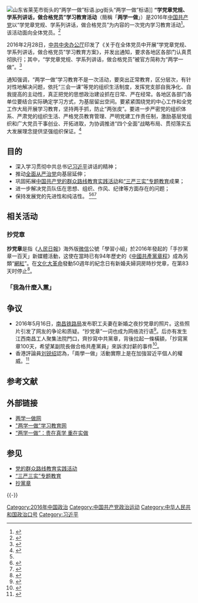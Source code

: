 {{expand|time=2016-06-01T19:26:02+00:00}}
[[File:山东省莱芜市街头的“两学一做”标语.jpg|thumb]]街头“两学一做”标语]]
'''“学党章党规、学系列讲话，做合格党员”学习教育活动'''（簡稱「'''两学一做'''」）是2016年[[中国共产党|中国共产党]]以“学党章党规、学系列讲话，做合格党员”为内容的一次党内学习教育活动<ref>{{cite web|author=詠雯|title=两学一做是什么|url=http://www.cnrencai.com/others/xianjin/326717.html|website=中国人才网|accessdate=2016-05-07|archive-url=https://web.archive.org/web/20160630121643/http://www.cnrencai.com/others/xianjin/326717.html|archive-date=2016-06-30|dead-url=yes}}</ref>。该活动面向全体党员。<ref>{{cite web|url=http://www.psych.ac.cn/lxyz/xxzl/201605/P020160531512978164501.pdf|title=“两学一做”学习教育资料汇编|publisher=中国科学院心理研究所党委办公室|date=2016年5月|archive-url=https://web.archive.org/web/20210613193144/http://www.psych.ac.cn/lxyz/xxzl/201605/P020160531512978164501.pdf|archive-date=2021-06-13|dead-url=no|access-date=2021-06-13}}</ref>

2016年2月28日，[[中共中央办公厅|中共中央办公厅]]印发了《关于在全体党员中开展“学党章党规、学系列讲话，做合格党员”学习教育方案》，并发出通知，要求各地区各部门认真贯彻执行；其中，“学党章党规、学系列讲话，做合格党员”被官方简称为“两学一做”。<ref name="shd">{{cite web|author=新华网|title=中共中央办公厅印发《关于在全体党员中开展“学党章党规、学系列讲话，做合格党员”学习教育方案》|url=http://news.xinhuanet.com/politics/2016-02/28/c_1118181541.htm|website=[[新华网|新华网]]|accessdate=2016-05-07|archive-date=2017-07-10|archive-url=https://web.archive.org/web/20170710181209/http://news.xinhuanet.com/politics/2016-02/28/c_1118181541.htm|dead-url=no}}</ref>

通知强调，“两学一做”学习教育不是一次活动，要突出正常教育，区分层次，有针对性地解决问题，依托“三会一课”等党的组织生活制度，发挥党支部自我净化、自我提高的主动性，真正把党的思想政治建设抓在日常、严在经常。各地区各部门各单位要结合实际确定学习方式，为基层留出空间。要紧紧围绕党的中心工作和全党工作大局开展学习教育，坚持两手抓，防止“两张皮”。要进一步严密党的组织体系、严肃党的组织生活、严格党员教育管理、严明党建工作责任制，激励基层党组织和广大党员干事创业、开拓进取，为协调推进“四个全面”战略布局、贯彻落实五大发展理念提供坚强组织保证。<ref>{{cite web|title=中共中央办公厅印发《关于在全体党员中开展“学党章党规、学系列讲话，做合格党员”学习教育方案》-新华网|url=http://www.xinhuanet.com//politics/2016-02/28/c_1118181541.htm|website=www.xinhuanet.com|access-date=2021-03-29|archive-date=2021-02-11|archive-url=https://web.archive.org/web/20210211064335/http://www.xinhuanet.com//politics/2016-02/28/c_1118181541.htm|dead-url=no}}</ref>

== 目的 ==
* 深入学习贯彻中共总书记[[习近平|习近平]]讲话的精神；
* 推动[[全面从严治党|全面从严治党]]向基层延伸；
* 巩固拓展[[党的群众路线教育实践活动|中国共产党的群众路线教育实践活动]]和[[“三严三实”专题教育|“三严三实”专题教育]]成果；
* 进一步解决党员队伍在思想、组织、作风、纪律等方面存在的问题；
* 保持发展党的先进性和纯洁性。 <ref name="shd" /><ref>{{cite web|title=2016年3月1日（二） “两学一做”，学什么？做什么？|url=http://www.dangjian.cn/specials/djwwpt/wxgx/201603/t20160301_3180884.shtml|website=党建网|accessdate=2016-05-07|archive-url=https://web.archive.org/web/20160523043648/http://www.dangjian.cn/specials/djwwpt/wxgx/201603/t20160301_3180884.shtml|archive-date=2016年5月23日|dead-url=yes}}</ref><ref>{{cite web|title=图解：面向全体党员开展的“两学一做”究竟是什么？|url=http://cpc.people.com.cn/xuexi/n1/2016/0301/c385474-28162054.html|website=人民网－中国共产党新闻网|accessdate=2016-05-07|archive-date=2020-05-29|archive-url=https://web.archive.org/web/20200529031127/http://cpc.people.com.cn/xuexi/n1/2016/0301/c385474-28162054.html|dead-url=no}}</ref>

== 相关活动 ==
=== 抄党章 ===
{{main|抄黨章}}
'''抄党章'''是指《[[人民日報|人民日報]]》海外版[[微信|微信]]公號「學習小組」於2016年發起的「手抄黨章一百天」新媒體活動，这使在當時已有94年歷史的《[[中國共產黨章程|中國共產黨章程]]》成為另類“[[網紅|網紅]]”。在[[文化大革命|文化大革命]]發動50週年的紀念日有新婚夫婦洞房時抄党章，在第83天时停止<ref name="端傳媒">{{Cite web|url=https://theinitium.com/article/20160530-mainland-partycharter/|title=「手抄黨章100天」的新媒體實驗，怎麼83天就停了？|accessdate=2016-06-03|archive-date=2019-05-13|archive-url=https://web.archive.org/web/20190513103510/https://theinitium.com/article/20160530-mainland-partycharter/|dead-url=no}}</ref>。

=== 「我為什麼入黨」 ===
{{章节扩充}}

== 争议 ==
* 2016年5月16日，[[南昌铁路局|南昌铁路局]]发布职工夫妻在新婚之夜抄党章的照片。这些照片引发了网友的争论和质疑。“抄党章”一词也成为网络流行语<ref>{{cite news|url=http://cn.nytimes.com/china/20160519/c19chinamarriage/|title=中国夫妇新婚之夜抄党章|publisher=纽约时报中文网|date=2016-05-19|accessdate=2016-06-01|archive-date=2020-10-03|archive-url=https://web.archive.org/web/20201003010528/https://cn.nytimes.com/china/20160519/c19chinamarriage/|dead-url=no}}</ref>。后亦有发生江西南昌工人聚集法院門口，齊抄寫中共黨章，背後拉起一條橫額，「抄寫黨章100天，希望某副院長做合格共產黨員」來訴求討薪的事件<ref name="hke">{{Cite web|url=http://china.hket.com/article/1431245/%E8%A8%8E%E8%96%AA%E5%B7%A5%E4%BA%BA%E6%B3%95%E9%99%A2%E9%96%80%E5%89%8D%E3%80%8C%E6%8A%84%E9%BB%A8%E7%AB%A0%E3%80%8D%20%E7%B6%B2%E6%B0%91%EF%BC%9A%E5%A4%AA%E6%9C%89%E6%89%8D%E4%BA%86|title=討薪工人法院門前「抄黨章」 網民：太有才了|accessdate=2016-06-03|archive-date=2019-05-15|archive-url=https://web.archive.org/web/20190515054631/https://china.hket.com/article/1431245/%E8%A8%8E%E8%96%AA%E5%B7%A5%E4%BA%BA%E6%B3%95%E9%99%A2%E9%96%80%E5%89%8D%E3%80%8C%E6%8A%84%E9%BB%A8%E7%AB%A0%E3%80%8D%20%E7%B6%B2%E6%B0%91%EF%BC%9A%E5%A4%AA%E6%9C%89%E6%89%8D%E4%BA%86|dead-url=no}}</ref>。
* 香港評論員[[刘锐绍|刘锐绍]]認為，「兩學一做」活動實際上是在加強習近平個人的權威。<ref>{{cite web|url=https://theinitium.com/article/20160701-mainland-partybuilding2/|title=世界最大党Team Building：管好手脚、站对姿势、交出初心|publisher=端傳媒|date=2016-07-01|accessdate=2016-10-17|archive-date=2019-05-11|archive-url=https://web.archive.org/web/20190511234159/https://theinitium.com/article/20160701-mainland-partybuilding2/|dead-url=no}}</ref>

== 参考文献 ==
{{Reflist|30em}}

== 外部链接 ==
* [http://lxyz.people.cn/ 两学一做网]{{Wayback|url=http://lxyz.people.cn/ |date=20201122080940 }}
* [https://web.archive.org/web/20160813002039/http://www.ccps.gov.cn/designated_topics/lxyzxxjy/ "两学一做"学习教育网]
*[http://tv.cctv.com/2017/05/22/VIDEjocfLDGEtcUuWrB4AjAz170522.shtml “两学一做”：贵在真学 重在实做]{{Wayback|url=http://tv.cctv.com/2017/05/22/VIDEjocfLDGEtcUuWrB4AjAz170522.shtml |date=20200624133115 }}

== 参见 ==
{{Portal|习近平|中国共产党|中华人民共和国|政治}}
* [[党的群众路线教育实践活动|党的群众路线教育实践活动]]
* [[“三严三实”专题教育|“三严三实”专题教育]]
* [[抄黨章|抄黨章]]

{{-}}
{{中国共产党政治运动}}
{{习近平}}

[[Category:2016年中国政治|Category:2016年中国政治]]
[[Category:中国共产党政治运动|Category:中国共产党政治运动]]
[[Category:中华人民共和国政治口号|Category:中华人民共和国政治口号]]
[[Category:习近平|Category:习近平]]